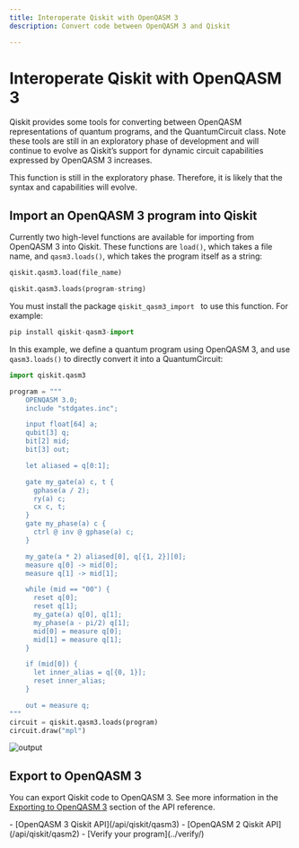 ```yaml
---
title: Interoperate Qiskit with OpenQASM 3
description: Convert code between OpenQASM 3 and Qiskit

---
```


# Interoperate Qiskit with OpenQASM 3

Qiskit provides some tools for converting between OpenQASM representations of quantum programs, and the QuantumCircuit class. Note these tools are still in an exploratory phase of development and will continue to evolve as Qiskit’s support for dynamic circuit capabilities expressed by OpenQASM 3 increases.

<Admonition type="note">
This function is still in the exploratory phase.  Therefore, it is likely that the syntax and capabilities will evolve.
</Admonition> 

## Import an OpenQASM 3 program into Qiskit

Currently two high-level functions are available for importing from OpenQASM 3 into Qiskit. These functions are `load()`, which takes a file name, and `qasm3.loads()`, which takes the program itself as a string: 


```python
qiskit.qasm3.load(file_name)
```

```python
qiskit.qasm3.loads(program-string)
```

You must install the package `qiskit_qasm3_import ` to use this function.  For example:  

```python
pip install qiskit-qasm3-import
```

In this example, we define a quantum program using OpenQASM 3, and use `qasm3.loads()` to directly convert it into a QuantumCircuit:

```python
import qiskit.qasm3

program = """
    OPENQASM 3.0;
    include "stdgates.inc";

    input float[64] a;
    qubit[3] q;
    bit[2] mid;
    bit[3] out;

    let aliased = q[0:1];

    gate my_gate(a) c, t {
      gphase(a / 2);
      ry(a) c;
      cx c, t;
    }
    gate my_phase(a) c {
      ctrl @ inv @ gphase(a) c;
    }

    my_gate(a * 2) aliased[0], q[{1, 2}][0];
    measure q[0] -> mid[0];
    measure q[1] -> mid[1];

    while (mid == "00") {
      reset q[0];
      reset q[1];
      my_gate(a) q[0], q[1];
      my_phase(a - pi/2) q[1];
      mid[0] = measure q[0];
      mid[1] = measure q[1];
    }

    if (mid[0]) {
      let inner_alias = q[{0, 1}];
      reset inner_alias;
    }

    out = measure q;
"""
circuit = qiskit.qasm3.loads(program)
circuit.draw("mpl")
```
![output](/images/build/interoperate-qiskit-qasm3/qasm3circ.png)

## Export to OpenQASM 3

You can export Qiskit code to OpenQASM 3. See more information in the [Exporting to OpenQASM 3](/api/qiskit/qasm3#exporting-to-openqasm-3) section of the API reference.

<Admonition type="tip" title="Recommendations">
    - [OpenQASM 3 Qiskit API](/api/qiskit/qasm3)
    - [OpenQASM 2 Qiskit API](/api/qiskit/qasm2)
    - [Verify your program](../verify/)
</Admonition>